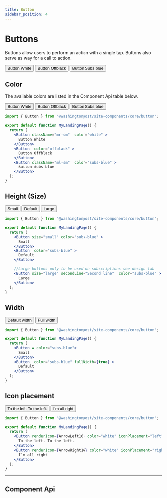 ```yaml
---
title: Button
sidebar_position: 4
---
```




# Buttons

<!-- Description of component -->

Buttons allow users to perform an action with a single tap. 
Buttons also serve as way for a call to action. 

<!-- Live Example of component import live component above-->


<Container className="flex-wrap pa-xxs">
  <Button className="mr-sm"  color="white" >
    Button White
  </Button>
  <Button  color="offblack" >
    Button Offblack
  </Button>
  <Button className="ml-sm"  color="subs-blue" >
    Button Subs blue
  </Button>
</Container>

<!-- Tabs between design & implementation -->
<Tabs isDesignDoc={false} relatedUrl="design/uncategorized/button"/>

## Color
The available colors are listed in the Component Api table below.

<Container className="flex-wrap pa-xxs">
  <Button className="mr-sm"  color="white" >
    Button White
  </Button>
  <Button  color="offblack" >
    Button Offblack
  </Button>
  <Button className="ml-sm"  color="subs-blue" >
    Button Subs blue
  </Button>
</Container>

```jsx
import { Button } from "@washingtonpost/site-components/core/button";

export default function MyLandingPage() {
  return (
    <Button className="mr-sm"  color="white" >
      Button White
    </Button>
    <Button  color="offblack" >
      Button Offblack
    </Button>
    <Button className="ml-sm"  color="subs-blue" >
      Button Subs blue
    </Button>
  );
}
```

## Height (Size)

<Container className="flex-column">
  <Button size="small" color="subs-blue" >
    Small
  </Button>
  <Button  color="subs-blue" >
    Default
  </Button>
  <Button size="large" secondLine="Second line"   color="subs-blue" >
    Large
  </Button>
</Container>

```jsx
import { Button } from "@washingtonpost/site-components/core/button";

export default function MyLandingPage() {
  return (
    <Button size="small" color="subs-blue" >
      Small
    </Button>
    <Button  color="subs-blue" >
      Default
    </Button>

    //Large buttons only to be used on subscriptions see design tab
    <Button size="large" secondLine="Second line"  color="subs-blue" >
      Large
    </Button>
  );
}
```

## Width

<Container className="flex-column pa-sm">
  <Button color="subs-blue">
    Default width
  </Button>
  <Button  color="subs-blue" fullWidth={true} >
    Full width
  </Button>
</Container>

```jsx
import { Button } from "@washingtonpost/site-components/core/button";

export default function MyLandingPage() {
  return (
    <Button w color="subs-blue">
      Small
    </Button>
    <Button  color="subs-blue" fullWidth={true} >
      Default
    </Button>
  );
}
```

## Icon placement
<Container>
  <Button renderIcon={ArrowLeft16} color="white" iconPlacement="left">
    To the left. To the left.
  </Button>
  <Button renderIcon={ArrowRight16} color="white" iconPlacement="right">
    I’m all right
  </Button>
</Container>

```jsx
import { Button } from "@washingtonpost/site-components/core/button";

export default function MyLandingPage() {
  return (
    <Button renderIcon={ArrowLeft16} color="white" iconPlacement="left">
      To the left. To the left.
    </Button>
    <Button renderIcon={ArrowRight16} color="white" iconPlacement="right">
      I’m all right
    </Button>
  );
}
```
---
## Component Api

<ApiTable componentName="button"/>